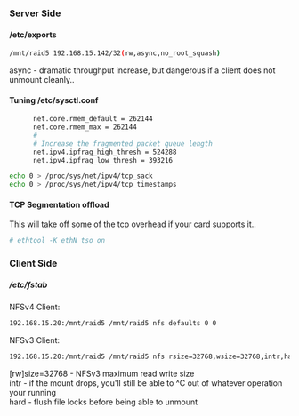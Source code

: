 ===Server Side===
====/etc/exports====
<syntaxhighlight lang=bash>
/mnt/raid5 192.168.15.142/32(rw,async,no_root_squash)
</syntaxhighlight>
async - dramatic throughput increase, but dangerous if a client does not unmount cleanly..

====Tuning /etc/sysctl.conf====
<syntaxhighlight lang=bash>
      net.core.rmem_default = 262144
      net.core.rmem_max = 262144
      #
      # Increase the fragmented packet queue length
      net.ipv4.ipfrag_high_thresh = 524288
      net.ipv4.ipfrag_low_thresh = 393216
</syntaxhighlight>

<syntaxhighlight lang=bash>
echo 0 > /proc/sys/net/ipv4/tcp_sack
echo 0 > /proc/sys/net/ipv4/tcp_timestamps 
</syntaxhighlight>

====TCP Segmentation offload====
This will take off some of the tcp overhead if your card supports it..
<syntaxhighlight lang=bash>
# ethtool -K ethN tso on
</syntaxhighlight>

===Client Side===
=====/etc/fstab=====
NFSv4 Client:
<syntaxhighlight lang=bash>
192.168.15.20:/mnt/raid5 /mnt/raid5 nfs defaults 0 0
</syntaxhighlight>

NFSv3 Client:
<syntaxhighlight lang=bash>
192.168.15.20:/mnt/raid5 /mnt/raid5 nfs rsize=32768,wsize=32768,intr,hard 0 0
</syntaxhighlight>
[rw]size=32768 - NFSv3 maximum read write size<br/>
intr - if the mount drops, you'll still be able to ^C out of whatever operation your running<br/>
hard - flush file locks before being able to unmount<br/>